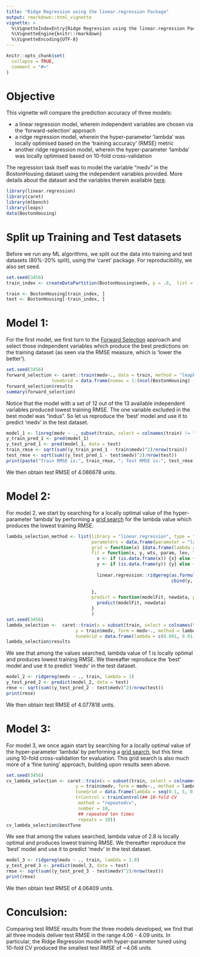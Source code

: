 ```yaml
---
title: "Ridge Regression using the linear.regression Package"
output: rmarkdown::html_vignette
vignette: >
  %\VignetteIndexEntry{Ridge Regression using the linear.regression Package}
  %\VignetteEngine{knitr::rmarkdown}
  %\VignetteEncoding{UTF-8}
---
```


```r
knitr::opts_chunk$set(
  collapse = TRUE,
  comment = "#>"
)
```

# Objective
This vignette will compare the prediction accuracy of three models:

* a linear regression model, wherein independent variables are chosen via the 'forward-selection' approach
* a ridge regression model, wherein the hyper-parameter 'lambda' was locally optimised based on the 'training accuracy' (RMSE) metric
* another ridge regression model, wherein the hyper-parameter 'lambda' was locally optimised based on 10-fold cross-validation

The regression task itself was to model the variable "medv" in the BostonHousing dataset using the independent variables provided. More details about the dataset and the variables therein available [here](https://www.rdocumentation.org/packages/mlbench/versions/2.1-1/topics/BostonHousing).

```r
library(linear.regression)
library(caret)
library(mlbench)
library(leaps)
data(BostonHousing)
```

# Split up Training and Test datasets
Before we run any ML algorithms, we split out the data into training and test datasets (80%-20% split), using the 'caret' package. For reproducibility, we also set seed.

```r
set.seed(3456)
train_index <- createDataPartition(BostonHousing$medv, p = .8,  list = FALSE,  times = 1)

train <- BostonHousing[train_index, ]
test <- BostonHousing[-train_index, ]
```

# Model 1:
For the first model, we first turn to the [Forward Selection](https://en.wikipedia.org/wiki/Stepwise_regression) approach and select those independent variables which produce the best predictions on the training dataset (as seen via the RMSE measure, which is 'lower the better').

```r
set.seed(3456)
forward_selection <- caret::train(medv~., data = train, method = "leapForward",
                 tuneGrid = data.frame(nvmax = 1:(ncol(BostonHousing) - 1)))
forward_selection$results
summary(forward_selection)
```

Notice that the model with a set of 12 out of the 13 available independent variables produced lowest training RMSE. The one variable excluded in the best model was "indus". So let us reproduce the 'best' model and use it to predict 'medv' in the test dataset.

```r
model_1 <- linreg(medv ~ ., subset(train, select = colnames(train) != "indus"))
y_train_pred_1 <- pred(model_1)
y_test_pred_1 <- pred(model_1, data = test)
train_rmse <- sqrt(sum((y_train_pred_1 - train$medv)^2)/nrow(train))
test_rmse <- sqrt(sum((y_test_pred_1 - test$medv)^2)/nrow(test))
print(paste("Train RMSE is:", train_rmse, "; Test RMSE is:", test_rmse))
```

We then obtain test RMSE of 4.086678 units.

# Model 2:
For model 2, we start by searching for a locally optimal value of the hyper-parameter 'lambda' by performing a [grid search](https://en.wikipedia.org/wiki/Hyperparameter_optimization) for the lambda value which produces the lowest training RMSE.

```r
lambda_selection_method <- list(library = "linear.regression", type = "Regression",
                                parameters = data.frame(parameter = "lambda", class = "numeric", label = "lambda"),
                                grid = function(x) {data.frame(lambda = x)}, prob = NULL, sort = NULL,
                                fit = function(x, y, wts, param, lev, last, weights, classProbs, ...) {
                                  x <- if (is.data.frame(x)) {x} else {as.data.frame(x)}
                                  y <- if (is.data.frame(y)) {y} else {as.data.frame(y)}
                                  
                                  linear.regression::ridgereg(as.formula(paste0(colnames(y), "~ .")),
                                                              cbind(y, x), param)
                                  
                                },
                                predict = function(modelFit, newdata, preProc = NULL, submodels = NULL) {
                                  predict(modelFit, newdata)
                                }
                                )
set.seed(3456)
lambda_selection <-  caret::train(x = subset(train, select = colnames(train) != "medv"), 
                          y = train$medv, form = medv~., method = lambda_selection_method,
                          tuneGrid = data.frame(lambda = c(0.001, 0.01, 0.1, 1, 10, 100)))
lambda_selection$results
```

We see that among the values searched, lambda value of 1 is locally optimal and produces lowest training RMSE. We thereafter reproduce the 'best' model and use it to predict 'medv' in the test dataset.

```r
model_2 <- ridgereg(medv ~ ., train, lambda = 1)
y_test_pred_2 <- predict(model_2, data = test)
rmse <- sqrt(sum((y_test_pred_2 - test$medv)^2)/nrow(test))
print(rmse)
```

We then obtain test RMSE of 4.077818 units.

# Model 3:
For model 3, we once again start by searching for a locally optimal value of the hyper-parameter 'lambda' by performing a [grid search](https://en.wikipedia.org/wiki/Hyperparameter_optimization), but this time using 10-fold cross-validation for evaluation. This grid search is also much more of a 'fine tuning' approach, building upon results seen above.

```r
set.seed(3456)
cv_lambda_selection <- caret::train(x = subset(train, select = colnames(train) != "medv"), 
                          y = train$medv, form = medv~., method = lambda_selection_method,
                          tuneGrid = data.frame(lambda = seq(0.1, 5, 0.1)),
                          trControl = trainControl(## 10-fold CV
                           method = "repeatedcv",
                           number = 10,
                           ## repeated ten times
                           repeats = 10))
cv_lambda_selection$bestTune
```

We see that among the values searched, lambda value of 2.8 is locally optimal and produces lowest training RMSE. We thereafter reproduce the 'best' model and use it to predict 'medv' in the test dataset.

```r
model_3 <- ridgereg(medv ~ ., train, lambda = 2.8)
y_test_pred_3 <- predict(model_3, data = test)
rmse <- sqrt(sum((y_test_pred_3 - test$medv)^2)/nrow(test))
print(rmse)
```

We then obtain test RMSE of 4.06409 units.

# Conculsion:

Comparing test RMSE results from the three models developed, we find that all three models deliver test RMSE in the range 4.06 - 4.09 units. In particular, the Ridge Regression model with hyper-parameter tuned using 10-fold CV produced the smallest test RMSE of ~4.06 units.
